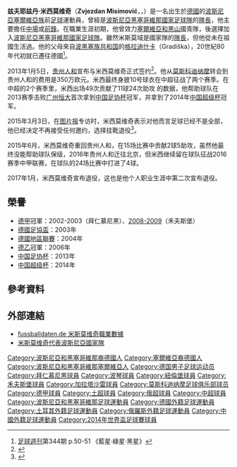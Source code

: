 {{noteta
|G1=德甲
|T=zh-hans:兹夫耶兹丹·米西莫维奇;zh-hk:茲維茲丹·米斯莫域;zh-tw:茲維茲丹·米西莫維奇;
|1=zh-hans:米西莫维奇;zh-hk:米斯莫域;zh-tw:米西莫維奇;
|2=zh:波黑;zh-hans:波黑;zh-hk:波黑;zh-tw:波赫;
|3=zh:波斯尼亞;zh-hans:波斯尼亚;zh-hk:波斯尼亞;zh-tw:波士尼亞;
|4=zh-hans:黑塞哥维那;zh-hk:黑塞哥維那;zh-tw:赫塞哥維納;
}}
{{Football player infobox 
| playername = 兹夫耶兹丹·米西莫维奇<br />''Zvjezdan Misimović''
| image = Zvjezdan Misimovic October 2011.jpg
|image_size = 250
| fullname = Zvjezdan Misimović
| height = {{height|m=1.80}}
| dateofbirth = {{birth date and age|1982|6|5}}
| cityofbirth = [[慕尼黑|慕尼黑]]
| countryofbirth = {{BRD}}
| currentclub  = 
| clubnumber = 
| position = [[中場|中場]]、[[前鋒_(足球)|前鋒]]
| youthyears = 
| youthclubs = SV Nord Lerchenau<br />TSV Forstenried<br />SV Gartenstadt Trudering
| years =  2000–2004 <br /> 2002–2004 <br /> 2004–2007 <br /> 2007–2008 <br /> 2008–2010 <br> 2010–2011 <br> 2011–2012 <br> 2013–2014 <br> 2015–2016
| clubs = [[拜仁慕尼黑二隊|拜仁慕尼黑二隊]]<br />[[拜仁慕尼黑|拜仁慕尼黑]]<br />[[波琴足球會|波琴]]<br />[[紐倫堡足球俱樂部|紐倫堡]]<br />[[禾夫斯堡足球俱樂部|禾夫斯堡]]<br>[[加拉塔沙雷|加拉塔沙雷]]<br>[[莫斯科戴拿模|莫斯科戴拿模]]<br>[[貴州人和|貴州人和]]<br>[[北京人和|北京人和]]
| caps(goals) = 102 (44)<br />{{0|00}}3 {{0}}(0)<br />{{0}}92 (21)<br />{{0}}28 (10)<br />{{0}}65 (17)<br>{{0|00}}9 {{0}}(0)<br>{{0}}44 {{0}}(8)<br>{{0}}49 (11)<br>{{0}}39 {{0}}(6)
| nationalyears = 2004–2014
| nationalteam = {{fb|BIH}}
| nationalcaps(goals) = {{0}}83 (25)
| pcupdate = 
| ntupdate = 
}}
'''兹夫耶兹丹·米西莫维奇'''（'''Zvjezdan Misimović'''，'''{{lang|sr|Звјездан Мисимовић}}'''，{{bd|1982年|6月5日|catidx=Misimovic, Zvjezdan}}）是一名出生於[[德國|德國]]的[[波斯尼亞和黑塞哥維那|波斯尼亞]][[塞爾維亞族|塞爾維亞族]]前[[足球|足球]]運動員，曾經是[[波斯尼亞黑塞哥維那國家足球隊|波斯尼亞黑塞哥維那國家足球隊]]的[[隊長_(足球)|隊長]]，他主要擔任[[中場|中場]]或[[前鋒_(足球)|前鋒]]。在職業生涯初期，他曾效力[[塞爾維亞和黑山|塞爾維亞和黑山]]國青隊，後選擇加入[[波斯尼亞黑塞哥維那國家足球隊|波斯尼亞黑塞哥維那國家足球隊]]。雖然米斯莫域是國家隊的[[隊長_(足球)|隊長]]，但他從未在祖國生活過。他的父母來自[[波黑|波黑]][[塞族共和国|塞族共和国]]的[[格拉迪什卡|格拉迪什卡]]（Gradiška），20世紀80年代初就已遷往德國<ref>[[足球週刊|足球週刊]]第344期 p.50-51 《藍星·綠星·黑星》</ref>。

2013年1月5日，[[贵州人和|贵州人和]]宣布与米西莫维奇正式签约<ref>{{cite web|url=http://www.renhefc.com/article.php?id=244|title=贵州人和国酒茅台队与米西莫维奇正式签约|deadurl=yes|archiveurl=https://web.archive.org/web/20130306021539/http://www.renhefc.com/article.php?id=244|archivedate=2013-03-06|accessdate=2013-01-05}}</ref>。他从[[莫斯科迪纳摩|莫斯科迪纳摩]]转会到贵州人和的费用是350万欧元。米西最终身披10号球衣在中超征战了两个赛季。在中超的2个赛季里，米西出场49次贡献了11球24次助攻 的数据，他帮助球队在2013赛季击败[[广州恒大|广州恒大]]首次拿到[[中国足协杯|中国足协杯]]冠军，并拿到了2014年[[中国超级杯|中国超级杯]]冠军。

2015年3月3日，在[[图片报|图片报]]专访时，米西莫维奇表示对他而言足球已经不是全部，他已经决定不再接受任何邀约，选择挂靴退役<ref>{{cite web|url=http://www.bild.de/sport/fussball/misimovic/beendet-mit-32-karriere-39995042.bild.html|title=Meister-Spieler Misimovic: „Ich mag nicht mehr“|accessdate=2015-03-03|archive-date=2015-09-24|archive-url=https://web.archive.org/web/20150924132807/http://www.bild.de/sport/fussball/misimovic/beendet-mit-32-karriere-39995042.bild.html|dead-url=no}}</ref>。

2015年6月，米西莫维奇重回贵州人和，在15场比赛中贡献2球5助攻，虽然他最终没能帮助球队保级，2016年贵州人和迁往北京，但米西继续留在球队征战2016赛季中甲联赛，在球队的24场比赛中打进了4球。

2017年1月，米西莫维奇宣布退役，这也是他个人职业生涯中第二次宣布退役。

== 榮譽 ==
* [[德甲|德甲]]冠軍：2002-2003（拜仁慕尼黑）、[[2008年至2009年德國足球甲級聯賽|2008-2009]]（禾夫斯堡）
* [[德國足協盃|德國足協盃]]：2003年
* [[德国足球地区联赛|德國地區聯賽]]：2004年
* [[德乙|德乙]]冠軍：2006年
* [[中国足协杯|中国足协杯]]：2013年
* [[中国超级杯|中国超级杯]]：2014年

== 參考資料 ==
{{Reflist}}

== 外部連結 ==
{{commons category|Zvjezdan Misimović}}
* [http://www.fussballdaten.de/spieler/misimoviczvjezdan/ fussballdaten.de 米斯莫维奇職業數據] {{Wayback|url=http://www.fussballdaten.de/spieler/misimoviczvjezdan/ |date=20090511121305 }} {{de}}
* [http://www.esiweb.org/index.php?lang=fr&id=311&film_ID=5&slide_ID=28/ 米斯莫维奇代表波斯尼亞國家隊] {{Wayback|url=http://www.esiweb.org/index.php?lang=fr&id=311&film_ID=5&slide_ID=28%2F |date=20160304191121 }}

{{2013年中超分类名单贵州}}
{{2014年中超分类名单贵州}}
{{2015年中超分类名单贵州}}
{{2016年中甲分类名单北京人和}}
{{2014年世界盃足球賽波黑參賽名單}}

{{DEFAULTSORT:Misimovic, Zvjezdan}}

[[Category:波斯尼亞和黑塞哥維那裔德國人|Category:波斯尼亞和黑塞哥維那裔德國人]]
[[Category:塞爾維亞裔德國人|Category:塞爾維亞裔德國人]]
[[Category:波斯尼亞和黑塞哥維那塞爾維亞人|Category:波斯尼亞和黑塞哥維那塞爾維亞人]]
[[Category:德国男子足球运动员|Category:德国男子足球运动员]]
[[Category:拜仁慕尼黑球員|Category:拜仁慕尼黑球員]]
[[Category:波琴球員|Category:波琴球員]]
[[Category:紐倫堡球員|Category:紐倫堡球員]]
[[Category:禾夫斯堡球員|Category:禾夫斯堡球員]]
[[Category:加拉塔沙雷球員|Category:加拉塔沙雷球員]]
[[Category:莫斯科迪纳摩足球俱乐部球员|Category:莫斯科迪纳摩足球俱乐部球员]]
[[Category:德甲球員|Category:德甲球員]]
[[Category:土超球員|Category:土超球員]]
[[Category:俄超球員|Category:俄超球員]]
[[Category:中超球員|Category:中超球員]]
[[Category:波斯尼亞和黑塞哥維那足球運動員|Category:波斯尼亞和黑塞哥維那足球運動員]]
[[Category:德國外籍足球運動員|Category:德國外籍足球運動員]]
[[Category:土耳其外籍足球運動員|Category:土耳其外籍足球運動員]]
[[Category:俄羅斯外籍足球運動員|Category:俄羅斯外籍足球運動員]]
[[Category:中國外籍足球運動員|Category:中國外籍足球運動員]]
[[Category:2014年世界盃足球賽球員|Category:2014年世界盃足球賽球員]]